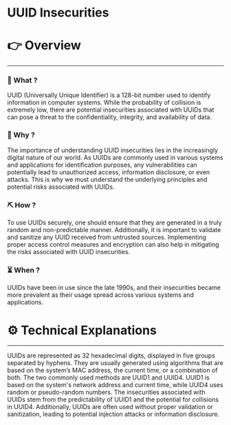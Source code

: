 # UUID Insecurities


# 👉 Overview

---

### 👀 What ?

UUID (Universally Unique Identifier) is a 128-bit number used to identify information in computer systems. While the probability of collision is extremely low, there are potential insecurities associated with UUIDs that can pose a threat to the confidentiality, integrity, and availability of data.


### 🧐 Why ?

The importance of understanding UUID insecurities lies in the increasingly digital nature of our world. As UUIDs are commonly used in various systems and applications for identification purposes, any vulnerabilities can potentially lead to unauthorized access, information disclosure, or even attacks. This is why we must understand the underlying principles and potential risks associated with UUIDs.


### ⛏️ How ?

To use UUIDs securely, one should ensure that they are generated in a truly random and non-predictable manner. Additionally, it is important to validate and sanitize any UUID received from untrusted sources. Implementing proper access control measures and encryption can also help in mitigating the risks associated with UUID insecurities.


### ⏳ When ?

UUIDs have been in use since the late 1990s, and their insecurities became more prevalent as their usage spread across various systems and applications.


# ⚙️ Technical Explanations

---

UUIDs are represented as 32 hexadecimal digits, displayed in five groups separated by hyphens. They are usually generated using algorithms that are based on the system’s MAC address, the current time, or a combination of both. The two commonly used methods are UUID1 and UUID4. UUID1 is based on the system's network address and current time, while UUID4 uses random or pseudo-random numbers. The insecurities associated with UUIDs stem from the predictability of UUID1 and the potential for collisions in UUID4. Additionally, UUIDs are often used without proper validation or sanitization, leading to potential injection attacks or information disclosure.
